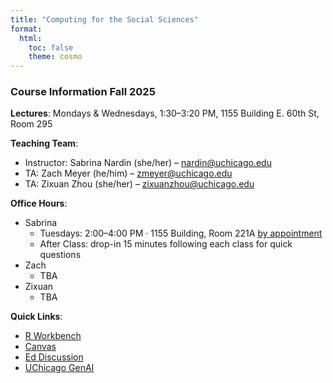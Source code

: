 ```yaml
---
title: "Computing for the Social Sciences"
format:
  html:
    toc: false
    theme: cosmo
---
```


### Course Information Fall 2025

<div class="my-4"></div>

**Lectures**: Mondays & Wednesdays, 1:30–3:20 PM, 1155 Building E. 60th St, Room 295 

**Teaching Team**:  

- Instructor: Sabrina Nardin (she/her) – [nardin@uchicago.edu](mailto:nardin@uchicago.edu)  
- TA: Zach Meyer (he/him) – [zmeyer@uchicago.edu](mailto:zmeyer@uchicago.edu)
- TA: Zixuan Zhou (she/her) – [zixuanzhou@uchicago.edu](mailto:zixuanzhou@uchicago.edu)

**Office Hours**:  

- Sabrina  
    - Tuesdays: 2:00–4:00 PM · 1155 Building, Room 221A [by appointment](https://calendar.app.google/xtDH9Pnf8yJtP9jg6)  
    - After Class: drop-in 15 minutes following each class for quick questions

- Zach 
    - TBA
    
- Zixuan
    - TBA

<!--
  * *Monday:* Zach 1:00 - 2:30 PM (1155 Bldg, Room 226) [by appointment](https://calendar.app.google/bM8FQbxCfBNf1FdH8) and 2:30 - 3:00 PM drop-in (in-person, same location) 
  * *Tuesday:* Sabrina 2:00 - 4:00 PM (1155 Bldg, Room 221A) [by appointment](https://calendar.app.google/M2zCrSuzquf71fLAA)
  * *Wednesday:* Zach 10:30 - 11:30 AM drop-in [on Zoom](
https://uchicago.zoom.us/j/9892071192?pwd=bFJjc2hrUUt5V0VwNnFVSEo1WVVoUT09)
  * *Thursday:* Aidan 11:00 AM - 12:00 PM drop-in [on Zoom](https://uchicago.zoom.us/j/5670592166?pwd=RTB2anB6bVBzMmk1VExWMFlrTy9QQT09)
  * *Friday:* Aidan 10:30 AM - 12:00 PM (1155 Bldg, Room 222) [by appointment](https://calendar.app.google/yNSNsS9Q9t8VwmnDA) and 12:00 to 12:30 PM drop-in [on Zoom](https://uchicago.zoom.us/j/5670592166?pwd=RTB2anB6bVBzMmk1VExWMFlrTy9QQT09)
  * *After class:* Sabrina drop-in for lecture or homework-related questions (~15 min)
-->


**Quick Links**:  

- [R Workbench](https://macss-r.uchicago.edu/)  
- [Canvas](https://canvas.uchicago.edu/courses/66343)  
- [Ed Discussion](https://edstem.org/us/courses/86758/discussion)
- [UChicago GenAI](https://genai.uchicago.edu/en)


